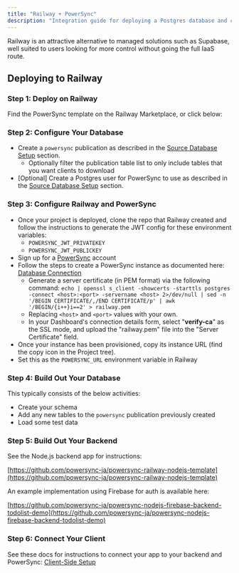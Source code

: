 ```yaml
---
title: "Railway + PowerSync"
description: "Integration guide for deploying a Postgres database and custom backend using Railway for Postgres and Node.js hosting."
---
```


Railway is an attractive alternative to managed solutions such as Supabase, well suited to users looking for more control without going the full IaaS route.

## Deploying to Railway

### Step 1: Deploy on Railway

Find the PowerSync template on the Railway Marketplace, or click below:

<Card
   icon="train"
   href="https://railway.app/template/RfZi6y?referralCode=2vw%5FV9"
/>

### Step 2: Configure Your Database

* Create a `powersync` publication as described in the [Source Database Setup](/usage/installation/database-setup) section.
   * Optionally filter the publication table list to only include tables that you want clients to download
* \[Optional\] Create a Postgres user for PowerSync to use as described in the [Source Database Setup](/usage/installation/database-setup) section.

### Step 3: Configure Railway and PowerSync

* Once your project is deployed, clone the repo that Railway created and follow the instructions to generate the JWT config for these environment variables:
   * `POWERSYNC_JWT_PRIVATEKEY`
   * `POWERSYNC_JWT_PUBLICKEY`
* Sign up for a [PowerSync](https://www.powersync.com/) account
* Follow the steps to create a PowerSync instance as documented here: [Database Connection](/usage/installation/database-connection)
   * Generate a server certificate (in PEM format) via the following command:
`echo | openssl s_client -showcerts -starttls postgres -connect <host>:<port> -servername <host> 2>/dev/null | sed -n '/BEGIN CERTIFICATE/,/END CERTIFICATE/p' | awk '/BEGIN/{i++}i==2' > railway.pem`
   * Replacing `<host>` and `<port>` values with your own.
   * In your Dashboard's connection details form, select "**verify-ca**" as the SSL mode, and upload the "railway.pem" file into the "Server Certificate" field.
* Once your instance has been provisioned, copy its instance URL (find the copy icon in the Project tree).
* Set this as the `POWERSYNC_URL` environment variable in Railway

### Step 4: Build Out Your Database

This typically consists of the below activities:

* Create your schema
* Add any new tables to the `powersync` publication previously created
* Load some test data

### Step 5: Build Out Your Backend

See the Node.js backend app for instructions:

[https://github.com/powersync-ja/powersync-railway-nodejs-template](https://github.com/powersync-ja/powersync-railway-nodejs-template)

An example implementation using Firebase for auth is available here:

[https://github.com/powersync-ja/powersync-nodejs-firebase-backend-todolist-demo](https://github.com/powersync-ja/powersync-nodejs-firebase-backend-todolist-demo)

### Step 6: Connect Your Client

See these docs for instructions to connect your app to your backend and PowerSync: [Client-Side Setup](/usage/installation/client-side-setup)
